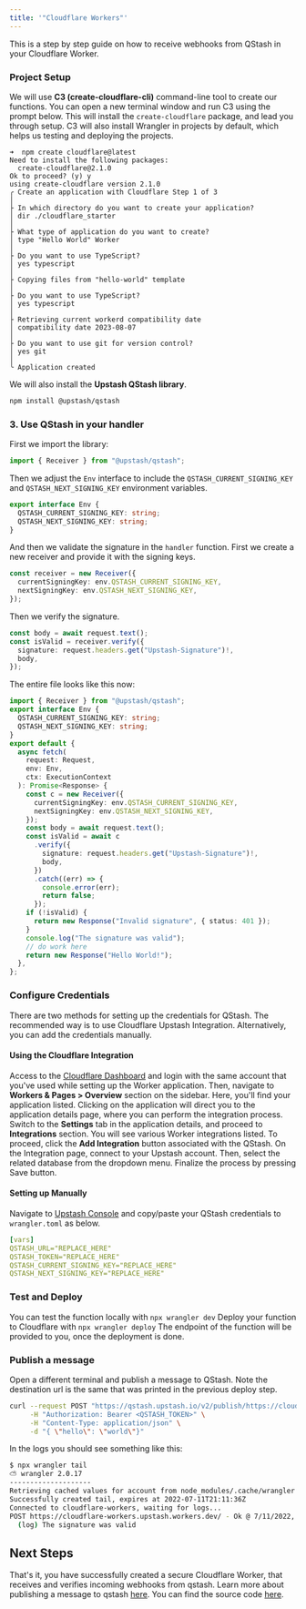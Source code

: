 ```yaml
---
title: '"Cloudflare Workers"'
---
```

This is a step by step guide on how to receive webhooks from QStash in your
Cloudflare Worker.
### Project Setup
We will use **C3 (create-cloudflare-cli)** command-line tool to create our functions. You can open a new terminal window and run C3 using the prompt below.
This will install the `create-cloudflare` package, and lead you through setup. C3 will also install Wrangler in projects by default, which helps us testing and deploying the projects.
```text
➜  npm create cloudflare@latest
Need to install the following packages:
  create-cloudflare@2.1.0
Ok to proceed? (y) y
using create-cloudflare version 2.1.0
╭ Create an application with Cloudflare Step 1 of 3
│
├ In which directory do you want to create your application?
│ dir ./cloudflare_starter
│
├ What type of application do you want to create?
│ type "Hello World" Worker
│
├ Do you want to use TypeScript?
│ yes typescript
│
├ Copying files from "hello-world" template
│
├ Do you want to use TypeScript?
│ yes typescript
│
├ Retrieving current workerd compatibility date
│ compatibility date 2023-08-07
│
├ Do you want to use git for version control?
│ yes git
│
╰ Application created
```
We will also install the **Upstash QStash library**.
```bash
npm install @upstash/qstash
```
### 3. Use QStash in your handler
First we import the library:
```ts src/index.ts
import { Receiver } from "@upstash/qstash";
```
Then we adjust the `Env` interface to include the `QSTASH_CURRENT_SIGNING_KEY`
and `QSTASH_NEXT_SIGNING_KEY` environment variables.
```ts src/index.ts
export interface Env {
  QSTASH_CURRENT_SIGNING_KEY: string;
  QSTASH_NEXT_SIGNING_KEY: string;
}
```
And then we validate the signature in the `handler` function.
First we create a new receiver and provide it with the signing keys.
```ts src/index.ts
const receiver = new Receiver({
  currentSigningKey: env.QSTASH_CURRENT_SIGNING_KEY,
  nextSigningKey: env.QSTASH_NEXT_SIGNING_KEY,
});
```
Then we verify the signature.
```ts src/index.ts
const body = await request.text();
const isValid = receiver.verify({
  signature: request.headers.get("Upstash-Signature")!,
  body,
});
```
The entire file looks like this now:
```ts src/index.ts
import { Receiver } from "@upstash/qstash";
export interface Env {
  QSTASH_CURRENT_SIGNING_KEY: string;
  QSTASH_NEXT_SIGNING_KEY: string;
}
export default {
  async fetch(
    request: Request,
    env: Env,
    ctx: ExecutionContext
  ): Promise<Response> {
    const c = new Receiver({
      currentSigningKey: env.QSTASH_CURRENT_SIGNING_KEY,
      nextSigningKey: env.QSTASH_NEXT_SIGNING_KEY,
    });
    const body = await request.text();
    const isValid = await c
      .verify({
        signature: request.headers.get("Upstash-Signature")!,
        body,
      })
      .catch((err) => {
        console.error(err);
        return false;
      });
    if (!isValid) {
      return new Response("Invalid signature", { status: 401 });
    }
    console.log("The signature was valid");
    // do work here
    return new Response("Hello World!");
  },
};
```
### Configure Credentials
There are two methods for setting up the credentials for QStash. The recommended way is to use Cloudflare Upstash Integration. Alternatively, you can add the credentials manually.
#### Using the Cloudflare Integration
Access to the [Cloudflare Dashboard](https://dash.cloudflare.com) and login with the same account that you've used while setting up the Worker application. Then, navigate to **Workers & Pages > Overview** section on the sidebar. Here, you'll find your application listed.
Clicking on the application will direct you to the application details page, where you can perform the integration process. Switch to the **Settings** tab in the application details, and proceed to **Integrations** section. You will see various Worker integrations listed. To proceed, click the **Add Integration** button associated with the QStash.
On the Integration page, connect to your Upstash account. Then, select the related database from the dropdown menu. Finalize the process by pressing Save button.
#### Setting up Manually
Navigate to [Upstash Console](https://console.upstash.com) and copy/paste your QStash credentials to `wrangler.toml` as below.
```yaml
[vars]
QSTASH_URL="REPLACE_HERE"
QSTASH_TOKEN="REPLACE_HERE"
QSTASH_CURRENT_SIGNING_KEY="REPLACE_HERE"
QSTASH_NEXT_SIGNING_KEY="REPLACE_HERE"
```
### Test and Deploy
You can test the function locally with `npx wrangler dev`
Deploy your function to Cloudflare with `npx wrangler deploy`
The endpoint of the function will be provided to you, once the deployment is done.
### Publish a message
Open a different terminal and publish a message to QStash. Note the destination
url is the same that was printed in the previous deploy step.
```bash
curl --request POST "https://qstash.upstash.io/v2/publish/https://cloudflare-workers.upstash.workers.dev" \
     -H "Authorization: Bearer <QSTASH_TOKEN>" \
     -H "Content-Type: application/json" \
     -d "{ \"hello\": \"world\"}"
```
In the logs you should see something like this:
```bash
$ npx wrangler tail
⛅️ wrangler 2.0.17
--------------------
Retrieving cached values for account from node_modules/.cache/wrangler
Successfully created tail, expires at 2022-07-11T21:11:36Z
Connected to cloudflare-workers, waiting for logs...
POST https://cloudflare-workers.upstash.workers.dev/ - Ok @ 7/11/2022, 5:13:19 PM
  (log) The signature was valid
```
## Next Steps
That's it, you have successfully created a secure Cloudflare Worker, that
receives and verifies incoming webhooks from qstash.
Learn more about publishing a message to qstash [here](/qstash/howto/publishing).
You can find the source code [here](https://github.com/upstash/qstash-examples/tree/main/cloudflare-workers).